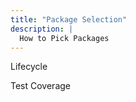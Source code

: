 ```yaml
---
title: "Package Selection"
description: |
  How to Pick Packages
---
```



 Lifecycle
 
 Test Coverage
 
 